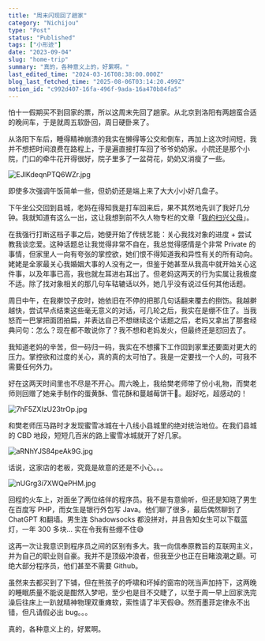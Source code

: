 ```yaml
---
title: "周末闪现回了趟家"
category: "Nichijou"
type: "Post"
status: "Published"
tags: ["小形迹"]
date: "2023-09-04"
slug: "home-trip"
summary: "真的，各种意义上的，好累啊。"
last_edited_time: "2024-03-16T08:38:00.000Z"
blog_last_fetched_time: "2025-08-06T03:14:20.499Z"
notion_id: "c992d407-16fa-496f-9ada-16a470b84fa5"
---
```



怕十一假期买不到回家的票，所以这周末先回了趟家。从北京到洛阳有两趟蛮合适的晚间车，于是就周五软卧回，周日硬卧来了。


从洛阳下车后，睡得精神崩溃的我实在懒得等公交和倒车，再加上这次时间短，我并不想把时间浪费在路程上，于是遍直接打车回了爷爷奶奶家。小院还是那个小院，门口的牵牛花开得很好，院子里多了一盆荷花，奶奶又消瘦了一些。


![EJlKdeqnPTQ6WZr.jpg](https://cdn.sa.net/2024/03/16/EJlKdeqnPTQ6WZr.jpg)


即使多次强调午饭简单一些，但奶奶还是端上来了大大小小好几盘子。


下午坐公交回到县城，老妈在得知我是打车回来后，果不其然地先训了我好几分钟。我就知道有这么一出，这让我想到前不久人物专栏的文章「[我的扫兴父母](https://mp.weixin.qq.com/s/po26tiyR32vzWhCA9H6XDg)」。


在我强行打断这档子事之后，她便开始了传统艺能：关心我找对象的进度 + 尝试教我谈恋爱。这种话题总让我觉得非常不自在，我总觉得感情是个非常 Private 的事情，但家里人一向有夸张的掌控欲，她们恨不得知道我和异性有关的所有动向。姥姥是全家最关心我婚姻大事的人没有之一，但鉴于她甚至从我高中就开始关心这件事，以及年事已高，我也就左耳进右耳出了。但老妈这两天的行为实属让我极度不适。除了找对象相关的那几句车轱辘话以外，她几乎没有说过任何其他话题。


周日中午，在我擀饺子皮时，她依旧在不停的把那几句话翻来覆去的捯饬。我越擀越快，尝试早点结束这些毫无意义的对话，可几轮之后，我实在是绷不住了。当我怒而一巴掌把面团拍扁，并表达自己不想继续这个话题之后，老妈又拿出了那套经典问句：怎么？现在都不敢说你了？我不想和老妈发火，但最终还是怼回去了。


我知道老妈的辛苦，但一码归一码，我实在不想撂下工作回到家里还要面对更大的压力。掌控欲和过度的关心，真的真的太可怕了。我是一定要找一个人的，可我不需要任何外力。


好在这两天时间里也不尽是不开心。周六晚上，我给樊老师带了份小礼物，而樊老师则回赠了她亲手制作的蛋黄酥、雪花酥和蔓越莓饼干🥹。超好吃，超感动的！


![7hF5ZXIzU23trOp.jpg](https://cdn.sa.net/2024/03/16/7hF5ZXIzU23trOp.jpg)


和樊老师压马路时才发现蜜雪冰城在十八线小县城里的绝对统治地位。在我们县城的 CBD 地段，短短几百米的路上蜜雪冰城就开了好几家。


![aRNhYJS84peAk9G.jpg](https://cdn.sa.net/2024/03/16/aRNhYJS84peAk9G.jpg)


话说，这家店的老板，究竟是故意的还是不小心。。。


![nUGrg3i7XWQePHM.jpg](https://cdn.sa.net/2024/03/16/nUGrg3i7XWQePHM.jpg)


回程的火车上，对面坐了两位结伴的程序员。我不是有意偷听，但还是知晓了男生在百度写 PHP，而女生是银行外包写 Java。他们聊了很多，最后偶然聊到了 ChatGPT 和翻墙。男生连 Shadowsocks 都没拼对，并且告知女生可以下载蓝灯，一年 300 多块… 实在令我有些绷不住😅


这再一次让我意识到程序员之间的区别有多大。我一向信奉原教旨的互联网主义，并为自己的职业则自豪。我并不是顶级冲浪者，但我至少也正在目睹浪潮之巅。可绝大部分程序员，他们甚至不需要 Github。


虽然来去都买到了下铺，但在熊孩子的呼啸和坏掉的窗帘的咣当声加持下，这两晚的睡眠质量不能说是酣然入梦吧，至少也是目不交睫了，以至于周一早上回家洗完澡后往床上一趴就精神物理双重瘫软，索性请了半天假😅。然而墨菲定律永不出错，但凡请假必出 bug。。。


真的，各种意义上的，好累啊。


